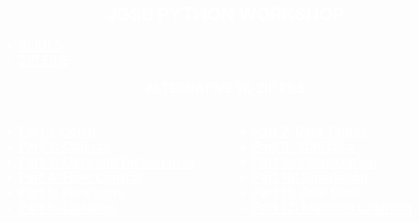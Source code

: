 <style>
body {
  background-image: url('mcnair.jpg');
  background-repeat: no-repeat;
  background-position: center;
  background-size: cover;
  background-attachment: fixed;
  color: white;
  font-weight: bold;
  font-size: 1.4em;
}

h1 {
  color: white;
  font-weight: bold;
  font-size: 1.4em;
  text-align: center;
}

a {
  color: white !important;
  font-weight: bold;
}

.two-columns {
  display: grid;
  grid-template-columns: 1fr 1fr;
  gap: 20px;
}
</style>

# JGSB PYTHON WORKSHOP

- [SLIDES](slides.html)
- [ZIP FILE]()

<div style="text-align: center;">ALTERNATIVE TO ZIP FILE<br><br></div>

::: {.two-columns}
<div>

- [Part 1: Colab](https://colab.research.google.com/github/kerryback/workshop/blob/main/notebooks/part1_colab.ipynb)
- [Part 2: Objects](https://colab.research.google.com/github/kerryback/workshop/blob/main/notebooks/part2_objects.ipynb)
- [Part 3: Lists and Dictionaries](https://colab.research.google.com/github/kerryback/workshop/blob/main/notebooks/part3_lists_dictionaries.ipynb)
- [Part 4: Flow Control](https://colab.research.google.com/github/kerryback/workshop/blob/main/notebooks/part4_flow_control.ipynb)
- [Part 5: Functions](https://colab.research.google.com/github/kerryback/workshop/blob/main/notebooks/part5_functions.ipynb)
- [Part 6: Libraries](https://colab.research.google.com/github/kerryback/workshop/blob/main/notebooks/part6_libraries.ipynb)

</div>
<div>

- [Part 7: Data Tables](https://colab.research.google.com/github/kerryback/workshop/blob/main/notebooks/part7_data_tables.ipynb)
- [Part 8: Statistics](https://colab.research.google.com/github/kerryback/workshop/blob/main/notebooks/part8_statistics.ipynb)
- [Part 9: Visualization](https://colab.research.google.com/github/kerryback/workshop/blob/main/notebooks/part9_visualization.ipynb)
- [Part 10: Simulation](https://colab.research.google.com/github/kerryback/workshop/blob/main/notebooks/part10_simulation.ipynb)
- [Part 11: Goal Seek](https://colab.research.google.com/github/kerryback/workshop/blob/main/notebooks/part11_goal_seek.ipynb)
- [Part 12: Machine Learning](https://colab.research.google.com/github/kerryback/workshop/blob/main/notebooks/part12_machine_learning.ipynb)

</div>
:::



